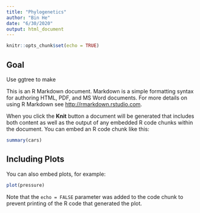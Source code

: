 ```yaml
---
title: "Phylogenetics"
author: "Bin He"
date: "6/30/2020"
output: html_document
---
```


```r
knitr::opts_chunk$set(echo = TRUE)
```

## Goal

Use ggtree to make 

This is an R Markdown document. Markdown is a simple formatting syntax for authoring HTML, PDF, and MS Word documents. For more details on using R Markdown see <http://rmarkdown.rstudio.com>.

When you click the **Knit** button a document will be generated that includes both content as well as the output of any embedded R code chunks within the document. You can embed an R code chunk like this:

```r
summary(cars)
```

## Including Plots

You can also embed plots, for example:

```r
plot(pressure)
```

Note that the `echo = FALSE` parameter was added to the code chunk to prevent printing of the R code that generated the plot.
